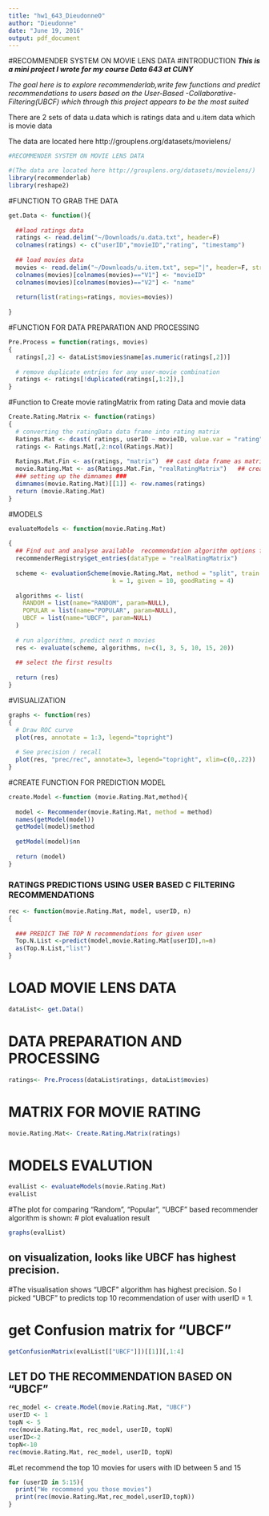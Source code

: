```yaml
---
title: "hw1_643_DieudonneO"
author: "Dieudonne"
date: "June 19, 2016"
output: pdf_document
---
```





#RECOMMENDER SYSTEM ON MOVIE LENS DATA
#INTRODUCTION
***This is a mini project I wrote for my course Data 643 at CUNY***

*The goal here is to explore recommenderlab,write few functions and predict recommendations to users based on the User-Based -Collaborative-Filtering(UBCF) which through this project appears to be  the most suited*

There are 2 sets of data u.data which is ratings data and u.item data which is movie data

The data are located here http://grouplens.org/datasets/movielens/

```r
#RECOMMENDER SYSTEM ON MOVIE LENS DATA

#(The data are located here http://grouplens.org/datasets/movielens/)
library(recommenderlab)
library(reshape2)

```

#FUNCTION TO GRAB THE DATA 

```r

get.Data <- function(){
  
  ##laod ratings data
  ratings <- read.delim("~/Downloads/u.data.txt", header=F)
  colnames(ratings) <- c("userID","movieID","rating", "timestamp")
  
  ## load movies data
  movies <- read.delim("~/Downloads/u.item.txt", sep="|", header=F, stringsAsFactors = FALSE)
  colnames(movies)[colnames(movies)=="V1"] <- "movieID"
  colnames(movies)[colnames(movies)=="V2"] <- "name"
  
  return(list(ratings=ratings, movies=movies))
  
}
```


#FUNCTION FOR  DATA PREPARATION AND PROCESSING

```r
Pre.Process = function(ratings, movies)
{ 
  ratings[,2] <- dataList$movies$name[as.numeric(ratings[,2])]
  
  # remove duplicate entries for any user-movie combination
  ratings <- ratings[!duplicated(ratings[,1:2]),]
}
```

#Function to Create movie ratingMatrix from rating Data and movie data 

```r
Create.Rating.Matrix <- function(ratings)
{
  # converting the ratingData data frame into rating matrix
  Ratings.Mat <- dcast( ratings, userID ~ movieID, value.var = "rating" , index="userID")
  ratings <- Ratings.Mat[,2:ncol(Ratings.Mat)]
  
  Ratings.Mat.Fin <- as(ratings, "matrix")  ## cast data frame as matrix
  movie.Rating.Mat <- as(Ratings.Mat.Fin, "realRatingMatrix")   ## create the realRatingMatrix
  ### setting up the dimnames ###
  dimnames(movie.Rating.Mat)[[1]] <- row.names(ratings)
  return (movie.Rating.Mat)
}

```


#MODELS

```r
evaluateModels <- function(movie.Rating.Mat)
  
{
  ## Find out and analyse available  recommendation algorithm options for realRatingMatrix data
  recommenderRegistry$get_entries(dataType = "realRatingMatrix")
  
  scheme <- evaluationScheme(movie.Rating.Mat, method = "split", train = .9,
                             k = 1, given = 10, goodRating = 4)
  
  algorithms <- list(
    RANDOM = list(name="RANDOM", param=NULL),
    POPULAR = list(name="POPULAR", param=NULL),
    UBCF = list(name="UBCF", param=NULL)
  )
  
  # run algorithms, predict next n movies
  res <- evaluate(scheme, algorithms, n=c(1, 3, 5, 10, 15, 20))
  
  ## select the first results
  
  return (res)
}

```

#VISUALIZATION

```r
graphs <- function(res)
{
  # Draw ROC curve
  plot(res, annotate = 1:3, legend="topright")
  
  # See precision / recall
  plot(res, "prec/rec", annotate=3, legend="topright", xlim=c(0,.22))
}

```

#CREATE FUNCTION FOR PREDICTION MODEL

```r
create.Model <-function (movie.Rating.Mat,method){
  
  model <- Recommender(movie.Rating.Mat, method = method)
  names(getModel(model))
  getModel(model)$method
  
  getModel(model)$nn
  
  return (model)
}

```

### RATINGS PREDICTIONS USING USER BASED C FILTERING RECOMMENDATIONS


```r
rec <- function(movie.Rating.Mat, model, userID, n)
{
  
  ### PREDICT THE TOP N recommendations for given user
  Top.N.List <-predict(model,movie.Rating.Mat[userID],n=n)
  as(Top.N.List,"list")
}

```

# LOAD MOVIE LENS DATA  

```r
dataList<- get.Data()
```

# DATA PREPARATION AND PROCESSING

```r
ratings<- Pre.Process(dataList$ratings, dataList$movies)
```


# MATRIX FOR MOVIE RATING


```r
movie.Rating.Mat<- Create.Rating.Matrix(ratings)

```

# MODELS EVALUTION

```r
evalList <- evaluateModels(movie.Rating.Mat)
evalList
```



#The plot for comparing "Random", "Popular", "UBCF" based recommender algorithm is shown:
# plot evaluation result

```r
graphs(evalList)

```

## on visualization, looks like UBCF has highest precision.
#The visualisation shows "UBCF" algorithm has highest precision. So I picked "UBCF" to predicts top 10  recommendation of user with userID = 1. 

# get Confusion matrix for "UBCF"


```r
getConfusionMatrix(evalList[["UBCF"]])[[1]][,1:4]
```


## LET DO THE RECOMMENDATION BASED ON  "UBCF" 

```r

rec_model <- create.Model(movie.Rating.Mat, "UBCF")
userID <- 1
topN <- 5
rec(movie.Rating.Mat, rec_model, userID, topN)
userID<-2
topN<-10
rec(movie.Rating.Mat, rec_model, userID, topN)

```

#Let recommend the top 10 movies for users with ID between 5 and 15 

```r

for (userID in 5:15){
  print("We recommend you those movies")
  print(rec(movie.Rating.Mat,rec_model,userID,topN))
}
```




